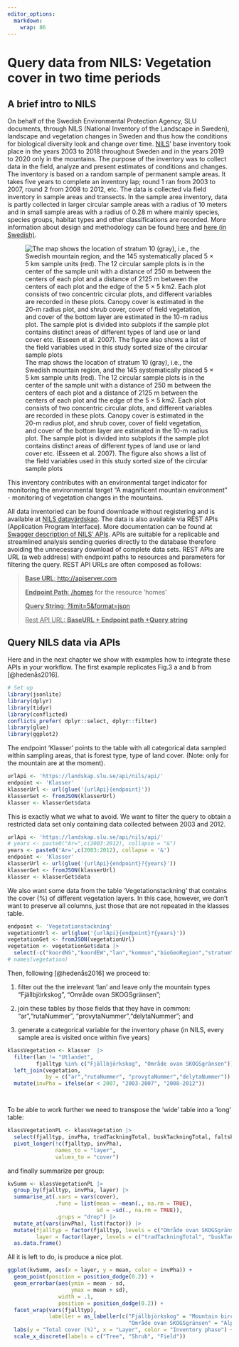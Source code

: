 ```yaml
---
editor_options: 
  markdown: 
    wrap: 86
---
```


# Query data from NILS: Vegetation cover in two time periods

## A brief intro to NILS

On behalf of the Swedish Environmental Protection Agency, SLU documents, through NILS
(National Inventory of the Landscape in Sweden), landscape and vegetation changes in
Sweden and thus how the conditions for biological diversity look and change over time.
[NILS](https://www.slu.se/centrumbildningar-och-projekt/nils/)' base inventory took
place in the years 2003 to 2018 throughout Sweden and in the years 2019 to 2020 only
in the mountains. The purpose of the inventory was to collect data in the field,
analyze and present estimates of conditions and changes. The inventory is based on a
random sample of permanent sample areas. It takes five years to complete an inventory
lap; round 1 ran from 2003 to 2007, round 2 from 2008 to 2012, etc. The data is
collected via field inventory in sample areas and transects. In the sample area
inventory, data is partly collected in larger circular sample areas with a radius of
10 meters and in small sample areas with a radius of 0.28 m where mainly species,
species groups, habitat types and other classifications are recorded. More information
about design and methodology can be found
[here](https://www.slu.se/centrumbildningar-och-projekt/nils/) and [here (in
Swedish)](https://www.slu.se/globalassets/ew/org/centrb/nils/publikationer/2019/nils_faltinstruktion_webb_ht_2019_2.pdf).

![The map shows the location of stratum 10 (gray), i.e., the Swedish mountain region,
and the 145 systematically placed 5 × 5 km sample units (red). The 12 circular sample
plots is in the center of the sample unit with a distance of 250 m between the centers
of each plot and a distance of 2125 m between the centers of each plot and the edge of
the 5 × 5 km2. Each plot consists of two concentric circular plots, and different
variables are recorded in these plots. Canopy cover is estimated in the 20-m radius
plot, and shrub cover, cover of field vegetation, and cover of the bottom layer are
estimated in the 10-m radius plot. The sample plot is divided into subplots if the
sample plot contains distinct areas of different types of land use or land cover etc.
(Esseen et al. 2007). The figure also shows a list of the field variables used in this
study sorted size of the circular sample
plots](images/hedenas_%20fig1_map-shows-the-location-of-stratum.png){#figMethod
.illustration}

This inventory contributes with an environmental target indicator for monitoring the
environmental target "A magnificent mountain environment" - monitoring of vegetation
changes in the mountains.

All data inventoried can be found downloade without registering and is available at
[NILS datavärdskap](https://landskap.slu.se/nils/dv). The data is also available via
REST APIs (Application Program Interface). More documentation can be found at [Swagger
description of NILS' APIs](https://landskap.slu.se/api/nils/index.html). APIs are
suitable for a replicable and streamlined analysis sending queries directly to the
database therefore avoiding the unnecessary download of complete data sets. REST APIs
are URL (a web address) with endpoint paths to resources and parameters for filtering
the query. REST API URLs are often composed as follows:

> [**Base URL**:
> [http://apiserver.com](http://apiserver.com/homes?limit=5&format=json)]{.underline}
>
> [**Endpoint Path**:
> [/homes](http://apiserver.com/homes?limit=5&format=json)]{.underline} for the
> resource 'homes'
>
> [**Query String**:
> [?limit=5&format=json](http://apiserver.com/homes?limit=5&format=json)]{.underline}
>
> [Rest API URL: **BaseURL + Endpoint path +Query string**]{.underline}

## Query NILS data via APIs

Here and in the next chapter we show with examples how to integrate these APIs in your
workflow. The first example replicates Fig.3 a and b from [@hedenås2016].

```r
# Set up
library(jsonlite)
library(dplyr)
library(tidyr)
library(conflicted)
conflicts_prefer( dplyr::select, dplyr::filter)
library(glue)
library(ggplot2)
```

The endpoint 'Klasser' points to the table with all categorical data sampled within
sampling areas, that is forest type, type of land cover. (Note: only for the mountain
are at the moment).

```r
urlApi <- 'https://landskap.slu.se/api/nils/api/'
endpoint <- 'Klasser'
klasserUrl <- url(glue('{urlApi}{endpoint}'))
klasserGet <- fromJSON(klasserUrl)
klasser <- klasserGet$data
```

This is exactly what we what to avoid. We want to filter the query to obtain a
restricted data set only containing data collected between 2003 and 2012.

```r
urlApi <- 'https://landskap.slu.se/api/nils/api/'
# years <- paste0("Ar=",c(2003:2012), collapse = "&")
years <- paste0('Ar=',c(2003:2012), collapse = '&')
endpoint <- 'Klasser'
klasserUrl <- url(glue('{urlApi}{endpoint}?{years}'))
klasserGet <- fromJSON(klasserUrl)
klasser <- klasserGet$data
```

We also want some data from the table 'Vegetationstackning' that contains the cover
(%) of different vegetation layers. In this case, however, we don't want to preserve
all columns, just those that are not repeated in the klasses table.

```r
endpoint <- 'Vegetationstackning'
vegetationUrl <- url(glue('{urlApi}{endpoint}?{years}'))
vegetationGet <- fromJSON(vegetationUrl)
vegetation <- vegetationGet$data |>
  select(-c("koordNS","koordEW","lan","kommun","bioGeoRegion","stratum")) # Ta bort de kolumner som finns i bägge apierna och som inte behövs för att slå samman tabellerna
# names(vegetation)
```

Then, following [@hedenås2016] we proceed to:

1.  filter out the the irrelevant 'lan' and leave only the mountain types
    "Fjällbjörkskog", "Område ovan SKOGSgränsen";

2.  join these tables by those fields that they have in common: "ar","rutaNummer",
    "provytaNummer","delytaNummer"; and

3.  generate a categorical variable for the inventory phase (in NILS, every sample
    area is visited once within five years)

```r
klassVegetation <- klasser  |> 
  filter(lan != "Utlandet", 
         fjalltyp %in% c("Fjällbjörkskog", "Område ovan SKOGSgränsen")) |> #
  left_join(vegetation, 
            by = c("ar","rutaNummer", "provytaNummer","delytaNummer")) |> 
  mutate(invPha = ifelse(ar < 2007, "2003-2007", "2008-2012"))




```

To be able to work further we need to transpose the 'wide' table into a 'long' table:

```r
klassVegetationPL <- klassVegetation |> 
  select(fjalltyp, invPha, tradTackningTotal, buskTackningTotal, faltskiktTackningTotal) |> 
  pivot_longer(!c(fjalltyp, invPha), 
               names_to = "layer", 
               values_to = "cover")
```

and finally summarize per group:

```r
kvSumm <- klassVegetationPL |> 
  group_by(fjalltyp, invPha, layer) |> 
  summarise_at(.vars = vars(cover), 
               .funs = list(mean = ~mean(., na.rm = TRUE), 
                            sd = ~sd(., na.rm = TRUE)),
               .grups = "drop") |> 
  mutate_at(vars(invPha), list(factor)) |> 
  mutate(fjalltyp = factor(fjalltyp, levels = c("Område ovan SKOGSgränsen", "Fjällbjörkskog")),
         layer = factor(layer, levels = c("tradTackningTotal", "buskTackningTotal", "faltskiktTackningTotal"))) |> # to reorder the classes
  as.data.frame()
```

All it is left to do, is produce a nice plot.

```r
ggplot(kvSumm, aes(x = layer, y = mean, color = invPha)) +
  geom_point(position = position_dodge(0.2)) +
  geom_errorbar(aes(ymin = mean - sd, 
                    ymax = mean + sd), 
                width = .1, 
                position = position_dodge(0.2)) + 
  facet_wrap(vars(fjalltyp), 
             labeller = as_labeller(c("Fjällbjörkskog" = "Mountain birch forest", 
                                      "Område ovan SKOGSgränsen" = "Alpine"))) +
  labs(y = "Total cover (%)", x = "Layer", color = "Inventory phase") +
  scale_x_discrete(labels = c("Tree", "Shrub", "Field"))

```
